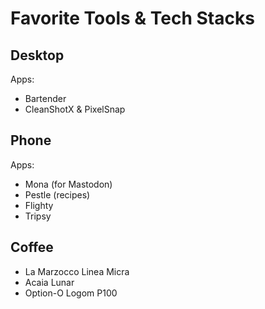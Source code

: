 # Favorite Tools & Tech Stacks

## Desktop

Apps:
- Bartender
- CleanShotX & PixelSnap

## Phone

Apps:
- Mona (for Mastodon)
- Pestle (recipes)
- Flighty
- Tripsy


## Coffee

- La Marzocco Linea Micra
- Acaia Lunar
- Option-O Logom P100
